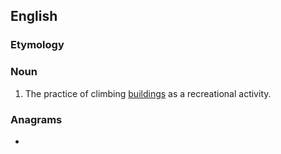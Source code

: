 ==English==
{{wikipedia}}

===Etymology===
{{blend|building|bouldering|lang=en}}

===Noun===
{{en-noun|-}}

# The practice of climbing [[building]]s as a recreational activity.

===Anagrams===
* {{l|en|rebuilding}}